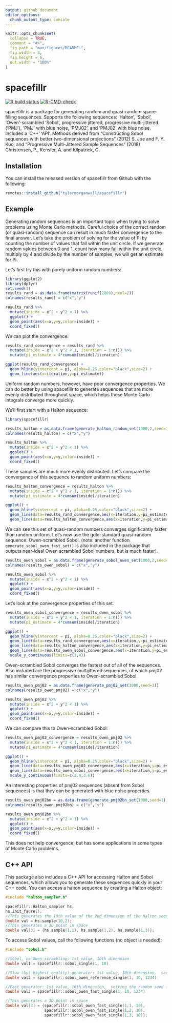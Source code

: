 ```yaml
---
output: github_document
editor_options: 
  chunk_output_type: console
---
```


<!-- README.md is generated from README.Rmd. Please edit that file -->

```r
knitr::opts_chunk$set(
  collapse = TRUE,
  comment = "#>",
  fig.path = "man/figures/README-",
  fig.width = 8,
  fig.height = 6,
  out.width = "100%"
)
```

# spacefillr

<!-- badges: start -->
[![R build status](https://github.com/tylermorganwall/spacefillr/workflows/R-CMD-check/badge.svg)](https://github.com/tylermorganwall/spacefillr/actions)
[![R-CMD-check](https://github.com/tylermorganwall/spacefillr/workflows/R-CMD-check/badge.svg)](https://github.com/tylermorganwall/spacefillr/actions)
<!-- badges: end -->

spacefillr is a package for generating random and quasi-random space-filling sequences. Supports the following sequences: 'Halton', 'Sobol', 'Owen'-scrambled 'Sobol', progressive jittered, progressive multi-jittered ('PMJ'), 'PMJ' with blue noise, 'PMJ02', and 'PMJ02' with blue noise. Includes a 'C++' 'API'. Methods derived from "Constructing Sobol sequences with better two-dimensional projections" (2012) S. Joe and F. Y. Kuo, and "Progressive Multi‐Jittered Sample Sequences" (2018) Christensen, P., Kensler, A. and Kilpatrick, C. 

## Installation

You can install the released version of spacefillr from Github with the following:

``` r
remotes::install_github("tylermorganwall/spacefillr")
```

## Example

Generating random sequences is an important topic when trying to solve problems using Monte Carlo methods. Careful choice of the correct random (or quasi-random) sequence can result in much faster convergence to the final answer. Let's take the problem of solving for the value of Pi by counting the number of values that fall within the unit circle. If we generate random values between 0 and 1, count how many fall within the unit circle, multiply by 4 and divide by the number of samples, we will get an estimate for Pi.

Let's first try this with purely uniform random numbers:

```r
library(ggplot2)
library(dplyr)
set.seed(1)
results_rand = as.data.frame(matrix(runif(2000),ncol=2))
colnames(results_rand) = c("x","y")

results_rand %>% 
  mutate(inside = x^2 + y^2 < 1) %>% 
  ggplot() + 
  geom_point(aes(x=x,y=y,color=inside)) +
  coord_fixed()
```

We can plot the convergence:

```r
results_rand_convergence = results_rand %>% 
  mutate(inside = x^2 + y^2 < 1, iteration = 1:n()) %>% 
  mutate(pi_estimate = 4*cumsum(inside)/iteration) 

ggplot(results_rand_convergence) +
  geom_hline(yintercept = pi, alpha=0.25,color="black",size=2) +
  geom_line(aes(x=iteration,y=pi_estimate))
```

Uniform random numbers, however, have poor convergence properties. We can do better by using spacefillr to generate sequences that are more evenly distributed throughout space, which helps these Monte Carlo integrals converge more quickly.

We'll first start with a Halton sequence:

```r
library(spacefillr)

results_halton = as.data.frame(generate_halton_random_set(1000,2,seed=1))
colnames(results_halton) = c("x","y")

results_halton %>% 
  mutate(inside = x^2 + y^2 < 1) %>% 
  ggplot() + 
  geom_point(aes(x=x,y=y,color=inside)) +
  coord_fixed()
```

These samples are much more evenly distributed. Let's compare the convergence of this sequence to random uniform numbers:

```r
results_halton_convergence = results_halton %>% 
  mutate(inside = x^2 + y^2 < 1, iteration = 1:n()) %>% 
  mutate(pi_estimate = 4*cumsum(inside)/iteration) 

ggplot() +
  geom_hline(yintercept = pi, alpha=0.25,color="black",size=2) +
  geom_line(data=results_rand_convergence,aes(x=iteration,y=pi_estimate), color="red") +
  geom_line(data=results_halton_convergence,aes(x=iteration,y=pi_estimate), color="black")
```

We can see this set of quasi-random numbers converges significantly faster than random uniform. Let's now use the gold-standard quasi-random sequence: Owen-scrambled Sobol. (note: another function `generate_sobol_owen_fast_set()` is also included in the package that outputs near-ideal Owen scrambled Sobol numbers, but is much faster).

```r
results_owen_sobol = as.data.frame(generate_sobol_owen_set(1000,2,seed=1))
colnames(results_owen_sobol) = c("x","y")

results_owen_sobol %>% 
  mutate(inside = x^2 + y^2 < 1) %>% 
  ggplot() + 
  geom_point(aes(x=x,y=y,color=inside)) +
  coord_fixed()
```

Let's look at the convergence properties of this set.

```r
results_owen_sobol_convergence = results_owen_sobol %>% 
  mutate(inside = x^2 + y^2 < 1, iteration = 1:n()) %>% 
  mutate(pi_estimate = 4*cumsum(inside)/iteration) 

ggplot() +
  geom_hline(yintercept = pi, alpha=0.25,color="black",size=2) +
  geom_line(data=results_rand_convergence,aes(x=iteration,y=pi_estimate), color="red") +
  geom_line(data=results_halton_convergence,aes(x=iteration,y=pi_estimate), color="black") + 
  geom_line(data=results_owen_sobol_convergence,aes(x=iteration,y=pi_estimate), color="green") +
  scale_y_continuous(limits=c(3,4))
```

Owen-scrambled Sobol converges the fastest out of all of the sequences. Also included are the progressive multijittered sequences, of which pmj02 has similar convergence properties to Owen-scrambled Sobol.

```r
results_owen_pmj02 = as.data.frame(generate_pmj02_set(1000,seed=1))
colnames(results_owen_pmj02) = c("x","y")

results_owen_pmj02 %>% 
  mutate(inside = x^2 + y^2 < 1) %>% 
  ggplot() + 
  geom_point(aes(x=x,y=y,color=inside)) +
  coord_fixed()
```

We can compare this to Owen-scrambled Sobol:

```r
results_owen_pmj02_convergence = results_owen_pmj02 %>% 
  mutate(inside = x^2 + y^2 < 1, iteration = 1:n()) %>% 
  mutate(pi_estimate = 4*cumsum(inside)/iteration) 

ggplot() +
  geom_hline(yintercept = pi, alpha=0.25,color="black",size=2) +
  geom_line(data=results_owen_pmj02_convergence,aes(x=iteration,y=pi_estimate), color="purple") +
  geom_line(data=results_owen_sobol_convergence,aes(x=iteration,y=pi_estimate), color="green") +
  scale_y_continuous(limits=c(2.4,3.6))
```

An interesting properties of pmj02 sequences (absent from Sobol sequences) is that they can be generated with blue noise properties.

```r
results_owen_pmj02bn = as.data.frame(generate_pmj02bn_set(1000,seed=1))
colnames(results_owen_pmj02bn) = c("x","y")

results_owen_pmj02bn %>% 
  mutate(inside = x^2 + y^2 < 1) %>% 
  ggplot() + 
  geom_point(aes(x=x,y=y,color=inside)) +
  coord_fixed()
```

This does not help convergence, but has some applications in some types of Monte Carlo problems.

## C++ API

This package also includes a C++ API for accessing Halton and Sobol sequences, which allows you to generate these sequences quickly in your C++ code. You can access a halton sequence by creating a Halton object:

```c
#include "halton_sampler.h"

spacefillr::Halton_sampler hs;
hs.init_faure();
//This generates the 10th value of the 2nd dimension of the Halton sequence
double val = hs.sample(10,2);
//This generates a 3D point in space
double val[3] = {hs.sample(1,1), hs.sample(1,2), hs.sample(1,3)};
```

To access Sobol values, call the following functions (no object is needed):

```c
#include "sobol.h"

//Sobol, no Owen-scrambling: 1st value, 10th dimension
double val1 = spacefillr::sobol_single(1, 10)

//Slow (but highest quality) generator: 1st value, 10th dimension,  setting the random seed for that sequence to 1234
double val2 = spacefillr::sobol_owen_reference_single(1, 10, 1234)

//Fast generator: 1st value, 10th dimension,  setting the random seed for that sequence to 1234
double val3 = spacefillr::sobol_owen_fast_single(1, 10, 1234)

//This generates a 3D point in space
double val[3] = {spacefillr::sobol_owen_fast_single(1,1, 10),
                 spacefillr::sobol_owen_fast_single(1,2, 10), 
                 spacefillr::sobol_owen_fast_single(1,3, 10)};
```
